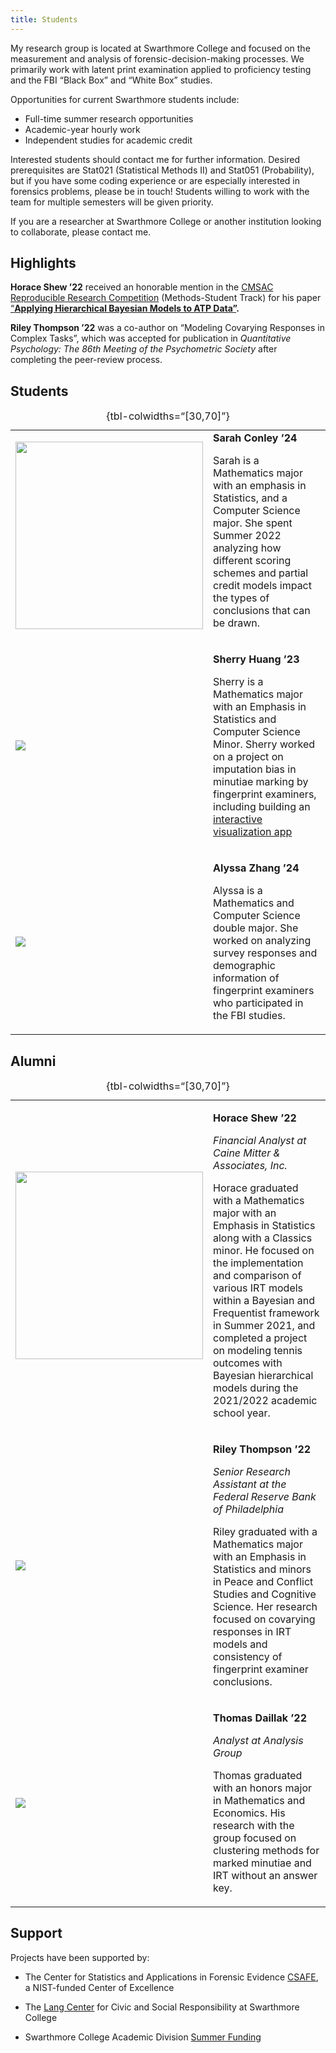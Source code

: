 ```yaml
---
title: Students
---
```


My research group is located at Swarthmore College and focused on the measurement and analysis of forensic-decision-making processes. We primarily work with latent print examination applied to proficiency testing and the FBI "Black Box" and "White Box" studies.

Opportunities for current Swarthmore students include:

-   Full-time summer research opportunities
-   Academic-year hourly work
-   Independent studies for academic credit

Interested students should contact me for further information. Desired prerequisites are Stat021 (Statistical Methods II) and Stat051 (Probability), but if you have some coding experience or are especially interested in forensics problems, please be in touch! Students willing to work with the team for multiple semesters will be given priority.

If you are a researcher at Swarthmore College or another institution looking to collaborate, please contact me.

## Highlights

**Horace Shew '22** received an honorable mention in the [CMSAC Reproducible Research Competition](https://www.stat.cmu.edu/cmsac/conference/2021/) (Methods-Student Track) for his paper ["**Applying Hierarchical Bayesian Models to ATP Data"**](https://www.stat.cmu.edu/cmsac/conference/2021/assets/pdf/HoraceShew.pdf)**.**

**Riley Thompson '22** was a co-author on "Modeling Covarying Responses in Complex Tasks", which was accepted for publication in *Quantitative Psychology: The 86th Meeting of the Psychometric Society* after completing the peer-review process.

## Students

+------------------------------------------------------+--------------------------------------------------------------------------------------------------------------------------------------------------------------------------------------------------------------------------------------------------------------------------------------------+
| ![](images/conley.jpg){fig-align="left" width="300"} | | **Sarah Conley '24**                                                                                                                                                                                                                                                                     |
|                                                      |                                                                                                                                                                                                                                                                                            |
|                                                      | Sarah is a Mathematics major with an emphasis in Statistics, and a Computer Science major. She spent Summer 2022 analyzing how different scoring schemes and partial credit models impact the types of conclusions that can be drawn.                                                      |
+------------------------------------------------------+--------------------------------------------------------------------------------------------------------------------------------------------------------------------------------------------------------------------------------------------------------------------------------------------+
| ![](images/sherry.jpeg)                              | **Sherry Huang '23**                                                                                                                                                                                                                                                                       |
|                                                      |                                                                                                                                                                                                                                                                                            |
|                                                      | Sherry is a Mathematics major with an Emphasis in Statistics and Computer Science Minor. Sherry worked on a project on imputation bias in minutiae marking by fingerprint examiners, including building an [interactive visualization app](https://asluby.shinyapps.io/Minutiae-Movement/) |
+------------------------------------------------------+--------------------------------------------------------------------------------------------------------------------------------------------------------------------------------------------------------------------------------------------------------------------------------------------+
| ![](images/alyssa.jpeg)                              | **Alyssa Zhang '24**                                                                                                                                                                                                                                                                       |
|                                                      |                                                                                                                                                                                                                                                                                            |
|                                                      | Alyssa is a Mathematics and Computer Science double major. She worked on analyzing survey responses and demographic information of fingerprint examiners who participated in the FBI studies.                                                                                              |
+------------------------------------------------------+--------------------------------------------------------------------------------------------------------------------------------------------------------------------------------------------------------------------------------------------------------------------------------------------+

: {tbl-colwidths="\[30,70\]"}

## Alumni

+-----------------------------------------------------+--------------------------------------------------------------------------------------------------------------------------------------------------------------------------------------------------------------------------------------------------------------------------------------------------------------------------------------------------------------------------+
| ![](images/hshew.jpg){fig-align="left" width="300"} | **Horace Shew '22**                                                                                                                                                                                                                                                                                                                                                      |
|                                                     |                                                                                                                                                                                                                                                                                                                                                                          |
|                                                     | *Financial Analyst at Caine Mitter & Associates, Inc.*                                                                                                                                                                                                                                                                                                                   |
|                                                     |                                                                                                                                                                                                                                                                                                                                                                          |
|                                                     | Horace graduated with a Mathematics major with an Emphasis in Statistics along with a Classics minor. He focused on the implementation and comparison of various IRT models within a Bayesian and Frequentist framework in Summer 2021, and completed a project on modeling tennis outcomes with Bayesian hierarchical models during the 2021/2022 academic school year. |
+-----------------------------------------------------+--------------------------------------------------------------------------------------------------------------------------------------------------------------------------------------------------------------------------------------------------------------------------------------------------------------------------------------------------------------------------+
| ![](images/riley.jpg)                               | **Riley Thompson '22**                                                                                                                                                                                                                                                                                                                                                   |
|                                                     |                                                                                                                                                                                                                                                                                                                                                                          |
|                                                     | *Senior Research Assistant at the Federal Reserve Bank of Philadelphia*                                                                                                                                                                                                                                                                                                  |
|                                                     |                                                                                                                                                                                                                                                                                                                                                                          |
|                                                     | Riley graduated with a Mathematics major with an Emphasis in Statistics and minors in Peace and Conflict Studies and Cognitive Science. Her research focused on covarying responses in IRT models and consistency of fingerprint examiner conclusions.                                                                                                                   |
+-----------------------------------------------------+--------------------------------------------------------------------------------------------------------------------------------------------------------------------------------------------------------------------------------------------------------------------------------------------------------------------------------------------------------------------------+
| ![](images/daillak.jpeg)                            | **Thomas Daillak '22**                                                                                                                                                                                                                                                                                                                                                   |
|                                                     |                                                                                                                                                                                                                                                                                                                                                                          |
|                                                     | *Analyst at Analysis Group*                                                                                                                                                                                                                                                                                                                                              |
|                                                     |                                                                                                                                                                                                                                                                                                                                                                          |
|                                                     | Thomas graduated with an honors major in Mathematics and Economics. His research with the group focused on clustering methods for marked minutiae and IRT without an answer key.                                                                                                                                                                                         |
+-----------------------------------------------------+--------------------------------------------------------------------------------------------------------------------------------------------------------------------------------------------------------------------------------------------------------------------------------------------------------------------------------------------------------------------------+

: {tbl-colwidths="\[30,70\]"}

## Support

Projects have been supported by:

-   The Center for Statistics and Applications in Forensic Evidence [CSAFE](forensicstats.org), a NIST-funded Center of Excellence

-   The [Lang Center](https://www.swarthmore.edu/lang-center/) for Civic and Social Responsibility at Swarthmore College

-   Swarthmore College Academic Division [Summer Funding](https://www.swarthmore.edu/summer-research-opportunities/summer-funding-opportunities-across-campus#ACAD)
